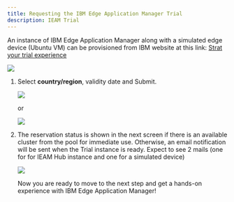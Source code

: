 ```yaml
---
title: Requesting the IBM Edge Application Manager Trial
description: IEAM Trial
---
```


An instance of IBM Edge Application Manager along with a simulated edge device (Ubuntu VM) can be provisioned from IBM website at this link: [Strat your trial experience](https://www.ibm.com/account/reg/signup?formid=urx-43769)

![](images/2020-12-08-16-56-41.png)

1. Select **country/region**, validity date and Submit.

   ![](images/2020-12-08-16-34-32.png)

   or

   ![](images/2020-12-08-16-37-24.png)

2. The reservation status is shown in the next screen if there is an available cluster from the pool for immediate use. Otherwise, an email notification will be sent when the Trial instance is ready. Expect to see 2 mails (one for for IEAM Hub instance and one for a simulated device)

   ![](images/2020-12-08-17-21-17.png)

   Now you are ready to move to the next step and get a hands-on experience with IBM Edge Application Manager!
